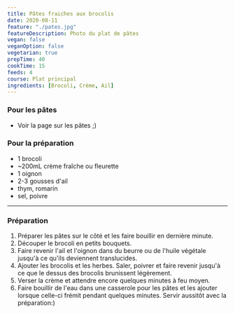 ```yaml
---
title: Pâtes fraiches aux brocolis
date: 2020-08-11
feature: "./pates.jpg"
featureDescription: Photo du plat de pâtes
vegan: false
veganOption: false
vegetarian: true
prepTime: 40
cookTime: 15
feeds: 4
course: Plat principal
ingredients: [Brocoli, Crème, Ail]
---
```


<Ingredients>

### Pour les pâtes

- Voir la page sur les pâtes ;)

### Pour la préparation

- 1 <Link to="/ingredients/brocoli">brocoli</Link>
- ~200mL <Link to="/ingredients/creme">crème</Link> fraîche ou fleurette
- 1 <Link to="/ingredients/oignon">oignon</Link>
- 2-3 gousses <Link to="/ingredients/ail">d'ail</Link>
- <Link to="/ingredients/thym">thym</Link>, <Link to="/ingredients/romarin">romarin</Link>
- sel, poivre

</Ingredients>

---

### Préparation

1. Préparer les pâtes sur le côté et les faire bouillir en dernière minute.
2. Découper le brocoli en petits bouquets.
3. Faire revenir l'ail et l'oignon dans du beurre ou de l'huile végétale jusqu'à ce qu'ils deviennent translucides.
4. Ajouter les brocolis et les herbes. Saler, poivrer et faire revenir jusqu'à ce que le dessus des brocolis brunissent légèrement.
5. Verser la crème et attendre encore quelques minutes à feu moyen.
6. Faire bouillir de l'eau dans une casserole pour les pâtes et les ajouter
lorsque celle-ci frémit pendant quelques minutes. Servir aussitôt avec
la préparation:)
